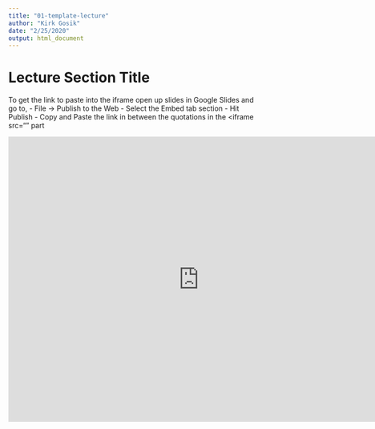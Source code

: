 ```yaml
---
title: "01-template-lecture"
author: "Kirk Gosik"
date: "2/25/2020"
output: html_document
---
```


# Lecture Section Title

To get the link to paste into the iframe open up slides in Google Slides and go to,
  - File -> Publish to the Web
  - Select the Embed tab section
  - Hit Publish
  - Copy and Paste the link in between the quotations in the <iframe src=""  part


<iframe src="https://docs.google.com/a/broadinstitute.org/presentation/......" frameborder="0" width="760" height="569" allowfullscreen="true" mozallowfullscreen="true" webkitallowfullscreen="true"></iframe>